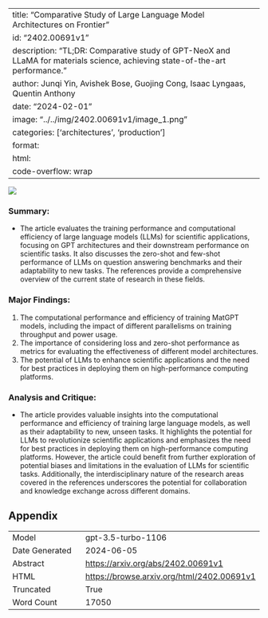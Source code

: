 
---
title: "Comparative Study of Large Language Model Architectures on Frontier"
id: "2402.00691v1"
description: "TL;DR: Comparative study of GPT-NeoX and LLaMA for materials science, achieving state-of-the-art performance."
author: Junqi Yin, Avishek Bose, Guojing Cong, Isaac Lyngaas, Quentin Anthony
date: "2024-02-01"
image: "../../img/2402.00691v1/image_1.png"
categories: ['architectures', 'production']
format:
  html:
    code-overflow: wrap
---

![](../../img/2402.00691v1/image_1.png)

### Summary:
- The article evaluates the training performance and computational efficiency of large language models (LLMs) for scientific applications, focusing on GPT architectures and their downstream performance on scientific tasks. It also discusses the zero-shot and few-shot performance of LLMs on question answering benchmarks and their adaptability to new tasks. The references provide a comprehensive overview of the current state of research in these fields.

### Major Findings:
1. The computational performance and efficiency of training MatGPT models, including the impact of different parallelisms on training throughput and power usage.
2. The importance of considering loss and zero-shot performance as metrics for evaluating the effectiveness of different model architectures.
3. The potential of LLMs to enhance scientific applications and the need for best practices in deploying them on high-performance computing platforms.

### Analysis and Critique:
- The article provides valuable insights into the computational performance and efficiency of training large language models, as well as their adaptability to new, unseen tasks. It highlights the potential for LLMs to revolutionize scientific applications and emphasizes the need for best practices in deploying them on high-performance computing platforms. However, the article could benefit from further exploration of potential biases and limitations in the evaluation of LLMs for scientific tasks. Additionally, the interdisciplinary nature of the research areas covered in the references underscores the potential for collaboration and knowledge exchange across different domains.

## Appendix

|          |          |
|----------|----------|
| Model     | gpt-3.5-turbo-1106       |
| Date Generated     | 2024-06-05       |
| Abstract | [https://arxiv.org/abs/2402.00691v1](https://arxiv.org/abs/2402.00691v1)        |
| HTML     | [https://browse.arxiv.org/html/2402.00691v1](https://browse.arxiv.org/html/2402.00691v1)       |
| Truncated       | True       |
| Word Count       | 17050       |